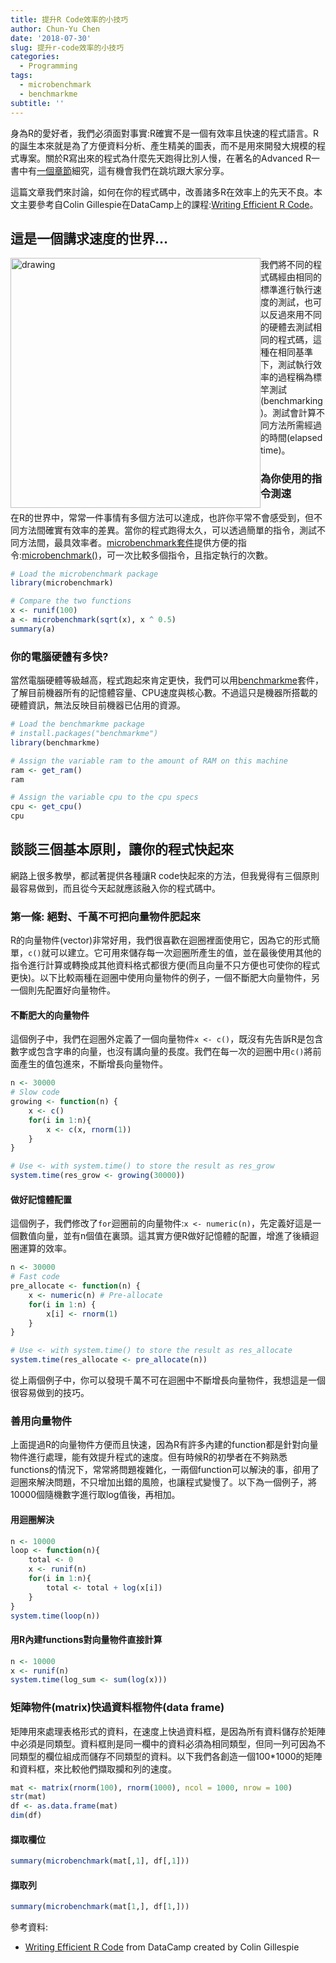 ```yaml
---
title: 提升R Code效率的小技巧
author: Chun-Yu Chen
date: '2018-07-30'
slug: 提升r-code效率的小技巧
categories:
  - Programming
tags:
  - microbenchmark
  - benchmarkme
subtitle: ''
---
```

身為R的愛好者，我們必須面對事實:R確實不是一個有效率且快速的程式語言。R的誕生本來就是為了方便資料分析、產生精美的圖表，而不是用來開發大規模的程式專案。關於R寫出來的程式為什麼先天跑得比別人慢，在著名的Advanced R一書中有[一個章節](http://adv-r.had.co.nz/Performance.html)細究，這有機會我們在跳坑跟大家分享。

這篇文章我們來討論，如何在你的程式碼中，改善諸多R在效率上的先天不良。本文主要參考自Colin Gillespie在DataCamp上的課程:[Writing Efficient R Code](https://www.datacamp.com/courses/writing-efficient-r-code)。

## 這是一個講求速度的世界...

<img style="float: left;" src="https://raw.githubusercontent.com/yo80106/R_Notes/master/public/image/959840-usain-bolt-wallpapers.jpg" alt="drawing" width="400px"/>

我們將不同的程式碼經由相同的標準進行執行速度的測試，也可以反過來用不同的硬體去測試相同的程式碼，這種在相同基準下，測試執行效率的過程稱為標竿測試(benchmarking)。測試會計算不同方法所需經過的時間(elapsed time)。

### 為你使用的指令測速
在R的世界中，常常一件事情有多個方法可以達成，也許你平常不會感受到，但不同方法間確實有效率的差異。當你的程式跑得太久，可以透過簡單的指令，測試不同方法間，最具效率者。[microbenchmark套件](https://www.rdocumentation.org/packages/microbenchmark/versions/1.4-4)提供方便的指令:[microbenchmark()](https://www.rdocumentation.org/packages/microbenchmark/versions/1.4-2.1/topics/microbenchmark)，可一次比較多個指令，且指定執行的次數。

```r
# Load the microbenchmark package
library(microbenchmark)

# Compare the two functions
x <- runif(100)
a <- microbenchmark(sqrt(x), x ^ 0.5)
summary(a)
```

### 你的電腦硬體有多快?
當然電腦硬體等級越高，程式跑起來肯定更快，我們可以用[benchmarkme](https://www.rdocumentation.org/packages/benchmarkme)套件，了解目前機器所有的記憶體容量、CPU速度與核心數。不過這只是機器所搭載的硬體資訊，無法反映目前機器已佔用的資源。

```r
# Load the benchmarkme package
# install.packages("benchmarkme")
library(benchmarkme)

# Assign the variable ram to the amount of RAM on this machine
ram <- get_ram()
ram

# Assign the variable cpu to the cpu specs
cpu <- get_cpu()
cpu
```

## 談談三個基本原則，讓你的程式快起來
網路上很多教學，都試著提供各種讓R code快起來的方法，但我覺得有三個原則最容易做到，而且從今天起就應該融入你的程式碼中。

### 第一條: 絕對、千萬不可把向量物件肥起來
R的向量物件(vector)非常好用，我們很喜歡在迴圈裡面使用它，因為它的形式簡單，`c()`就可以建立。它可用來儲存每一次迴圈所產生的值，並在最後使用其他的指令進行計算或轉換成其他資料格式都很方便(而且向量不只方便也可使你的程式更快)。以下比較兩種在迴圈中使用向量物件的例子，一個不斷肥大向量物件，另一個則先配置好向量物件。

#### 不斷肥大的向量物件
這個例子中，我們在迴圈外定義了一個向量物件`x <- c()`，既沒有先告訴R是包含數字或包含字串的向量，也沒有講向量的長度。我們在每一次的迴圈中用`c()`將前面產生的值包進來，不斷增長向量物件。

```r
n <- 30000
# Slow code
growing <- function(n) {
    x <- c()
    for(i in 1:n){
        x <- c(x, rnorm(1))
    }
}

# Use <- with system.time() to store the result as res_grow
system.time(res_grow <- growing(30000))
```

#### 做好記憶體配置
這個例子，我們修改了`for`迴圈前的向量物件:`x <- numeric(n)`，先定義好這是一個數值向量，並有n個值在裏頭。這其實方便R做好記憶體的配置，增進了後續迴圈運算的效率。

```r
n <- 30000
# Fast code
pre_allocate <- function(n) {
    x <- numeric(n) # Pre-allocate
    for(i in 1:n) {
        x[i] <- rnorm(1)
    }
}

# Use <- with system.time() to store the result as res_allocate
system.time(res_allocate <- pre_allocate(n))
```

從上兩個例子中，你可以發現千萬不可在迴圈中不斷增長向量物件，我想這是一個很容易做到的技巧。

### 善用向量物件
上面提過R的向量物件方便而且快速，因為R有許多內建的function都是針對向量物件進行處理，能有效提升程式的速度。但有時候R的初學者在不夠熟悉functions的情況下，常常將問題複雜化，一兩個function可以解決的事，卻用了迴圈來解決問題，不只增加出錯的風險，也讓程式變慢了。以下為一個例子，將10000個隨機數字進行取log值後，再相加。

#### 用迴圈解決

```r
n <- 10000
loop <- function(n){
    total <- 0
    x <- runif(n)
    for(i in 1:n){
        total <- total + log(x[i])
    }
}
system.time(loop(n))
```

#### 用R內建functions對向量物件直接計算

```r
n <- 10000
x <- runif(n)
system.time(log_sum <- sum(log(x)))
```

### 矩陣物件(matrix)快過資料框物件(data frame)
矩陣用來處理表格形式的資料，在速度上快過資料框，是因為所有資料儲存於矩陣中必須是同類型。資料框則是同一欄中的資料必須為相同類型，但同一列可因為不同類型的欄位組成而儲存不同類型的資料。以下我們各創造一個100*1000的矩陣和資料框，來比較他們擷取攔和列的速度。

```r
mat <- matrix(rnorm(100), rnorm(1000), ncol = 1000, nrow = 100)
str(mat)
df <- as.data.frame(mat)
dim(df)
```

#### 擷取欄位

```r
summary(microbenchmark(mat[,1], df[,1]))
```

#### 擷取列

```r
summary(microbenchmark(mat[1,], df[1,]))
```

參考資料:

- [Writing Efficient R Code](https://www.datacamp.com/courses/writing-efficient-r-code) from DataCamp created by Colin Gillespie